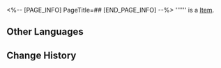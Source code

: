 <%-- [PAGE_INFO]
PageTitle=##
[END_PAGE_INFO] --%>
{{Item Infobox
|title       = 
|id          = 140353
|image       = Item .png
|type        = 
|invCategory = Missions
|rarity      = 1
|effect      = 
|description = 
}}
'''''' is a [[Item]].

==Other Languages==
{{Other Languages
|en   = 
|zhs  = test_玩游戏点数
|zht  = 
|ja   = 
|ko   = 
|es   = 
|fr   = 
|ru   = 
|th   = 
|vi   = 
|de   = 
|id   = 
|pt   = 
}}

==Change History==
{{Change History|2.0}}